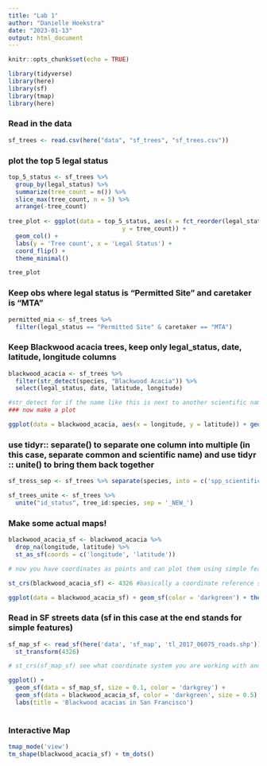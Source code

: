 ```yaml
---
title: "Lab 1"
author: "Danielle Hoekstra"
date: "2023-01-13"
output: html_document
---
```


```r
knitr::opts_chunk$set(echo = TRUE)

library(tidyverse)
library(here)
library(sf)
library(tmap)
library(here)
```

### Read in the data
```r
sf_trees <- read.csv(here("data", "sf_trees", "sf_trees.csv"))
```

### plot the top 5 legal status
```r
top_5_status <- sf_trees %>% 
  group_by(legal_status) %>%  
  summarize(tree_count = n()) %>% 
  slice_max(tree_count, n = 5) %>%
  arrange(-tree_count)
  
tree_plot <- ggplot(data = top_5_status, aes(x = fct_reorder(legal_status, tree_count), 
                                y = tree_count)) + 
  geom_col() +
  labs(y = 'Tree count', x = 'Legal Status') +
  coord_flip() +
  theme_minimal()

tree_plot
```

### Keep obs where legal status is "Permitted Site" and caretaker is "MTA"
```r
permitted_mia <- sf_trees %>% 
  filter(legal_status == "Permitted Site" & caretaker == "MTA")
```

### Keep Blackwood acacia trees, keep only legal_status, date, latitude, longitude columns
```r
blackwood_acacia <- sf_trees %>% 
  filter(str_detect(species, "Blackwood Acacia")) %>% 
  select(legal_status, date, latitude, longitude)

#str_detect for if the name like this is next to another scientific name
### now make a plot

ggplot(data = blackwood_acacia, aes(x = longitude, y = latitude)) + geom_point()
```

### use tidyr:: separate() to separate one column into multiple (in this case, separate common and scientific name) and use tidyr :: unite() to bring them back together
```r
sf_tress_sep <- sf_trees %>% separate(species, into = c('spp_scientific', 'spp_common'), sep = " :: ")

sf_trees_unite <- sf_trees %>% 
  unite("id_status", tree_id:species, sep = '_NEW_')
```

### Make some actual maps!
```r
blackwood_acacia_sf <- blackwood_acacia %>% 
  drop_na(longitude, latitude) %>% 
  st_as_sf(coords = c('longitude', 'latitude'))

# now you have coordinates as points and can plot them using simple features tool

st_crs(blackwood_acacia_sf) <- 4326 #basically a coordinate reference system, basic latitude and longitude

ggplot(data = blackwood_acacia_sf) + geom_sf(color = 'darkgreen') + theme_minimal()
```
### Read in SF streets data (sf in this case at the end stands for simple features)
```r
sf_map_sf <- read_sf(here('data', 'sf_map', 'tl_2017_06075_roads.shp')) %>% 
  st_transform(4326) 

# st_crs(sf_map_sf) see what coordinate system you are working with and itf you have to change it
```

```r
ggplot() + 
  geom_sf(data = sf_map_sf, size = 0.1, color = 'darkgrey') +
  geom_sf(data = blackwood_acacia_sf, color = 'darkgreen', size = 0.5) + theme_void() +
  labs(title = 'Blackwood acacias in San Francisco')
  
```

### Interactive Map
```r
tmap_mode('view')
tm_shape(blackwood_acacia_sf) + tm_dots()
```








